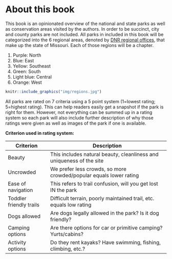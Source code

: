 # About this book {#intro}

This book is an opinionated overview of the national and state parks as well as conservation areas visited by the authors. In order to be succinct, city and county parks are not included. All parks in included in this book will be categorized into the 6 regional areas, denoted by [DNR regional offices](https://dnr.mo.gov/regions/), that make up the state of Missouri. Each of those regions will be a chapter.  

1. Purple: North
2. Blue: East
3. Yellow: Southeast
4. Green: South
5. Light blue: Central
6. Orange: West


```r
knitr::include_graphics("img/regions.jpg")
```


All parks are rated on 7 criteria using a 5 point system (1=lowest rating; 5=highest rating). This can help readers easily get a snapshot if the park is right for them. However, not everything can be summed up in a rating system so each park will also include further description of why those ratings were given as well as images of the park if one is available.


**Criterion used in rating system:**

|Criterion               |Description                                                         |
|------------------------|--------------------------------------------------------------------|
|Beauty                  |This includes natural beauty, cleanliness and uniqueness of the site|
|Uncrowded               |We prefer less crowds, so more crowded/popular equals lower rating  |
|Ease of navigation      |This refers to trail confusion, will you get lost IN the park       |
|Toddler friendly trails |Difficult terrain, poorly maintained trail, etc. equals low rating  |
|Dogs allowed            |Are dogs legally allowed in the park? Is it dog friendly?           |
|Camping options         |Are there options for car or primitive camping? Yurts/cabins?       |
|Activity options        |Do they rent kayaks? Have swimming, fishing, climbing, etc.?        |






